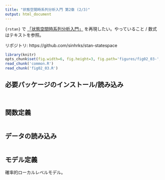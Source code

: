```yaml
---
title: "状態空間時系列分析入門 第2章 (2/3)"
output: html_document
---
```


``{rstan}`` で [「状態空間時系列分析入門」](http://www.amazon.co.jp/%E7%8A%B6%E6%85%8B%E7%A9%BA%E9%96%93%E6%99%82%E7%B3%BB%E5%88%97%E5%88%86%E6%9E%90%E5%85%A5%E9%96%80-J-J-F-%E3%82%B3%E3%83%9E%E3%83%B3%E3%83%80%E3%83%BC/dp/4916092929) を再現したい。やっていること / 数式はテキストを参照。

リポジトリ: https://github.com/sinhrks/stan-statespace

```r
library(knitr)
opts_chunk$set(fig.width=6, fig.height=3, fig.path='figures/fig02_03-', warning=FALSE)
read_chunk('common.R')
read_chunk('fig02_03.R')
```

## 必要パッケージのインストール/読み込み

```r
```

```r
```

## 関数定義

```r
```

## データの読み込み

```r
```

## モデル定義

確率的ローカルレベルモデル。

```r
```

```r
```

```r
```

```r
```

